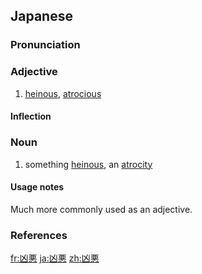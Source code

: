 {{also|兇惡}}
==Japanese==
{{ja-kanjitab|きょう|あく|yomi=o}}

===Pronunciation===
{{ja-pron|yomi=kanon|きょうあく|acc=0|acc_ref=DJR}}

===Adjective===
{{ja-adj|infl=na|きょうあく}}

# [[heinous]], [[atrocious]]

====Inflection====
{{ja-na|きょうあく}}

===Noun===
{{ja-noun|きょうあく}}

# something [[heinous]], an [[atrocity]]

====Usage notes====
Much more commonly used as an adjective.

===References===
<references/>

[[fr:凶悪]]
[[ja:凶悪]]
[[zh:凶悪]]